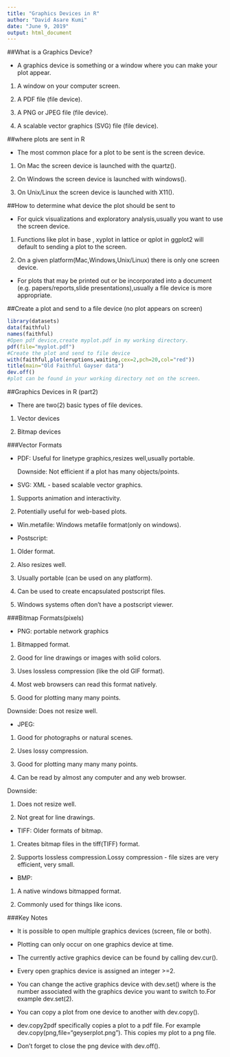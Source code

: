 ```yaml
---
title: "Graphics Devices in R"
author: "David Asare Kumi"
date: "June 9, 2019"
output: html_document
---
```


##What is a Graphics Device?

- A graphics device is something or a window where you can make your plot appear.

1. A window on your computer screen.

2. A PDF file (file device).

3. A PNG or JPEG file (file device).

4. A scalable vector graphics (SVG) file (file device).

##where plots are sent in R

- The most common place for a plot to be sent is the screen device.

1. On Mac the screen device is launched with the quartz().

2. On Windows the screen device is launched with windows().

3. On Unix/Linux the screen device is launched with X11().

##How to determine what device the plot should be sent to

- For quick visualizations and exploratory analysis,usually you want to use the screen device.

1. Functions like plot in base , xyplot in lattice or qplot in ggplot2 will default to sending a plot to the  screen.

2. On a given platform(Mac,Windows,Unix/Linux) there is only one screen device.

- For plots that may be printed out or be incorporated into a document (e.g. papers/reports,slide presentations),usually a file device is more appropriate.


##Create a plot and send to a file device (no plot appears on screen)

```r
library(datasets)
data(faithful)
names(faithful)
#Open pdf device,create myplot.pdf in my working directory.
pdf(file="myplot.pdf")
#Create the plot and send to file device
with(faithful,plot(eruptions,waiting,cex=2,pch=20,col="red"))
title(main="Old Faithful Gayser data")
dev.off()
#plot can be found in your working directory not on the screen.

```

##Graphics Devices in R (part2)

- There are two(2) basic types of file devices.

1. Vector devices

2. Bitmap devices

###Vector Formats

- PDF: Useful for linetype graphics,resizes well,usually portable.

  Downside: Not efficient if a plot has many objects/points.

- SVG: XML - based scalable vector graphics.

1. Supports animation and interactivity.

2. Potentially useful for web-based plots.

- Win.metafile: Windows metafile format(only on windows).

- Postscript:

1. Older format.

2. Also resizes well.

3. Usually portable (can be used on any platform).

3. Can be used to create encapsulated postscript files.

4. Windows systems often don't have a postscript viewer.

###Bitmap Formats(pixels)

- PNG: portable network graphics

1. Bitmapped format.

2. Good for line drawings or images with solid colors.

3. Uses lossless compression (like the old GIF format).

4. Most web browsers can read this format natively.

5. Good for plotting many many points.

Downside: Does not resize well.

- JPEG:

1. Good for photographs or natural scenes.

2. Uses lossy compression.

3. Good for plotting many many many points.

4. Can be read by almost any computer and any web browser.

Downside: 

1. Does not resize well.

2. Not great for line drawings.


- TIFF: Older formats of bitmap.

1. Creates bitmap files in the tiff(TIFF) format.

2. Supports lossless compression.Lossy compression - file sizes are very efficient, very small.


- BMP:

1. A native windows bitmapped  format.

2. Commonly used for things like icons.

###Key Notes

- It is possible to open multiple graphics devices (screen, file or both).

- Plotting can only occur on one graphics device at time.

- The currently active graphics device can be found by calling dev.cur().

- Every open graphics device is assigned an integer >=2.

- You can change the active graphics device with dev.set(<integer>) where <integer> is the number associated with the graphics device you want to switch to.For example dev.set(2).

- You can copy a plot from one device to another with dev.copy().

- dev.copy2pdf specifically copies a plot to a pdf file. For example dev.copy(png,file="geyserplot.png"). This copies my plot to a png file.

- Don't forget to close the png device with dev.off().




